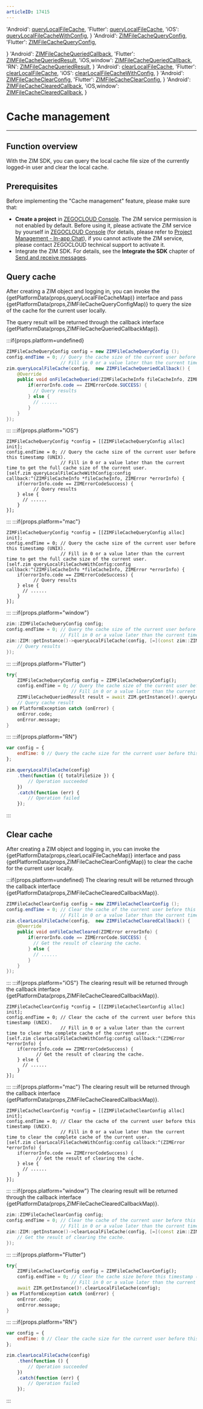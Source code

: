 ```yaml
---
articleID: 17415
---
```



  'Android': <a href='@queryLocalFileCache' target='_blank'>queryLocalFileCache</a>,
  'Flutter': <a href='https://pub.dev/documentation/zego_zim/latest/zego_zim/ZIM/queryLocalFileCache.html' target='_blank'>queryLocalFileCache</a>,
  'iOS': <a href='@queryLocalFileCacheWithConfig' target='_blank'>queryLocalFileCacheWithConfig</a>,
}
  'Android': <a href='@-ZIMFileCacheQueryConfig' target='_blank'>ZIMFileCacheQueryConfig</a>,
  'Flutter': <a href='https://pub.dev/documentation/zego_zim/latest/zego_zim/ZIMFileCacheQueryConfig-class.html' target='_blank'>ZIMFileCacheQueryConfig</a>,
  
}
  'Android': <a href='@-ZIMFileCacheQueriedCallback' target='_blank'>ZIMFileCacheQueriedCallback</a>,
  'Flutter': <a href='https://pub.dev/documentation/zego_zim/latest/zego_zim/ZIMFileCacheQueriedResult-class.html' target='_blank'>ZIMFileCacheQueriedResult</a>,
  'iOS,window': <a href='@ZIMFileCacheQueriedCallback' target='_blank'>ZIMFileCacheQueriedCallback</a>,
  'RN': <a href='@-ZIMFileCacheQueriedResult' target='_blank'>ZIMFileCacheQueriedResult</a>,
}
  'Android': <a href='@clearLocalFileCache' target='_blank'>clearLocalFileCache</a>,
  'Flutter': <a href='https://pub.dev/documentation/zego_zim/latest/zego_zim/ZIM/clearLocalFileCache.html' target='_blank'>clearLocalFileCache</a>,
  'iOS': <a href='@clearLocalFileCacheWithConfig' target='_blank'>clearLocalFileCacheWithConfig</a>,
}
  'Android': <a href='@-ZIMFileCacheClearConfig' target='_blank'>ZIMFileCacheClearConfig</a>,
  'Flutter': <a href='https://pub.dev/documentation/zego_zim/latest/zego_zim/ZIMFileCacheClearConfig-class.html' target='_blank'>ZIMFileCacheClearConfig</a>,
}
  'Android': <a href='@-ZIMFileCacheClearedCallback' target='_blank'>ZIMFileCacheClearedCallback</a>,
  'iOS,window': <a href='@ZIMFileCacheClearedCallback' target='_blank'>ZIMFileCacheClearedCallback</a>,
}

# Cache management

- - -

## Function overview

With the ZIM SDK, you can query the local cache file size of the currently logged-in user and clear the local cache.


## Prerequisites

Before implementing the "Cache management" feature, please make sure that:

- **Create a project** in [ZEGOCLOUD Console](https://console.zegocloud.com). The ZIM service permission is not enabled by default. Before using it, please activate the ZIM service by yourself in [ZEGOCLOUD Console](https://console.zegocloud.com) (for details, please refer to [Project Management - In-app Chat](#15174)), if you cannot activate the ZIM service, please contact ZEGOCLOUD technical support to activate it.
- Integrate the ZIM SDK. For details, see the **Integrate the SDK** chapter of [Send and receive messages](!Implementation_of_sending_and_receiving).



## Query cache

After creating a ZIM object and logging in, you can invoke the {getPlatformData(props,queryLocalFileCacheMap)} interface and pass {getPlatformData(props,ZIMFileCacheQueryConfigMap)} to query the size of the cache for the current user locally.

The query result will be returned through the callback interface {getPlatformData(props,ZIMFileCacheQueriedCallbackMap)}.

:::if{props.platform=undefined}
```java
ZIMFileCacheQueryConfig config = new ZIMFileCacheQueryConfig ();
config.endTime = 0; // Query the cache size of the current user before this timestamp (UNIX).
                    // Fill in 0 or a value later than the current time to get the full cache size of the current user.
zim.queryLocalFileCache(config,  new ZIMFileCacheQueriedCallback() {
    @Override
    public void onFileCacheQueried(ZIMFileCacheInfo fileCacheInfo, ZIMError errorInfo) {
        if(errorInfo.code == ZIMErrorCode.SUCCESS) {
          // Query results
        } else {
          // ......
        }      
    }
});
```

:::
:::if{props.platform="iOS"}
```objc
ZIMFileCacheQueryConfig *config = [[ZIMFileCacheQueryConfig alloc] init];
config.endTime = 0; // Query the cache size of the current user before this timestamp (UNIX).
                    // Fill in 0 or a value later than the current time to get the full cache size of the current user.
[self.zim queryLocalFileCacheWithConfig:config callback:^(ZIMFileCacheInfo *fileCacheInfo, ZIMError *errorInfo) {
    if(errorInfo.code == ZIMErrorCodeSuccess) {
          // Query results
    } else {
      // ......
    }
}];
```
:::
:::if{props.platform="mac"}
```objc
ZIMFileCacheQueryConfig *config = [[ZIMFileCacheQueryConfig alloc] init];
config.endTime = 0; // Query the cache size of the current user before this timestamp (UNIX).
                    // Fill in 0 or a value later than the current time to get the full cache size of the current user.
[self.zim queryLocalFileCacheWithConfig:config callback:^(ZIMFileCacheInfo *fileCacheInfo, ZIMError *errorInfo) {
    if(errorInfo.code == ZIMErrorCodeSuccess) {
          // Query results
    } else {
      // ......
    }
}];
```
:::
:::if{props.platform="window"}
```cpp
zim::ZIMFileCacheQueryConfig config;
config.endTime = 0; // Query the cache size of the current user before this timestamp (UNIX).
                    // Fill in 0 or a value later than the current time to get the full cache size of the current user.
zim::ZIM::getInstance()->queryLocalFileCache(config, [=](const zim::ZIMFileCacheInfo& fileCacheInfo, const zim::ZIMError& errorInfo) {
    // Query results
});
```
:::
:::if{props.platform="Flutter"}
```dart
try{
    ZIMFileCacheQueryConfig config = ZIMFileCacheQueryConfig();
    config.endTime = 0; // Query the cache size of the current user before this timestamp (UNIX).
                        // Fill in 0 or a value later than the current time to get the complete cache size of the current user.
    ZIMFileCacheQueriedResult result = await ZIM.getInstance()!.queryLocalFileCache(config);
    // Query cache result
} on PlatformException catch (onError) {
    onError.code;
    onError.message;
}
```
:::
:::if{props.platform="RN"}
```javascript
var config = {
    endTime: 0 // Query the cache size for the current user before this timestamp (UNIX). Fill in 0 or a value later than the current time to get the complete cache size for the current user.
};

zim.queryLocalFileCache(config)
    .then(function ({ totalFileSize }) {
        // Operation succeeded
    })
    .catch(function (err) {
        // Operation failed
    });
```
:::

## Clear cache

After creating a ZIM object and logging in, you can invoke the {getPlatformData(props,clearLocalFileCacheMap)} interface and pass {getPlatformData(props,ZIMFileCacheClearConfigMap)} to clear the cache for the current user locally.


:::if{props.platform=undefined}
The clearing result will be returned through the callback interface {getPlatformData(props,ZIMFileCacheClearedCallbackMap)}.

```java
ZIMFileCacheClearConfig config = new ZIMFileCacheClearConfig ();
config.endTime = 0; // Clear the cache of the current user before this timestamp (UNIX).
                    // Fill in 0 or a value later than the current time to clear the complete cache of the current user.
zim.clearLocalFileCache(config,  new ZIMFileCacheClearedCallback() {
    @Override
    public void onFileCacheCleared(ZIMError errorInfo) {
        if(errorInfo.code == ZIMErrorCode.SUCCESS) {
          // Get the result of clearing the cache.
        } else {
          // ......
        }      
    }
});
```

:::
:::if{props.platform="iOS"}
The clearing result will be returned through the callback interface {getPlatformData(props,ZIMFileCacheClearedCallbackMap)}.

```objc
ZIMFileCacheClearConfig *config = [[ZIMFileCacheClearConfig alloc] init];
config.endTime = 0; // Clear the cache of the current user before this timestamp (UNIX).
                    // Fill in 0 or a value later than the current time to clear the complete cache of the current user.
[self.zim clearLocalFileCacheWithConfig:config callback:^(ZIMError *errorInfo) {
    if(errorInfo.code == ZIMErrorCodeSuccess) {
           // Get the result of clearing the cache.
    } else {
      // ......
    }
}];
```
:::
:::if{props.platform="mac"}
The clearing result will be returned through the callback interface {getPlatformData(props,ZIMFileCacheClearedCallbackMap)}.

```objc
ZIMFileCacheClearConfig *config = [[ZIMFileCacheClearConfig alloc] init];
config.endTime = 0; // Clear the cache of the current user before this timestamp (UNIX).
                    // Fill in 0 or a value later than the current time to clear the complete cache of the current user.
[self.zim clearLocalFileCacheWithConfig:config callback:^(ZIMError *errorInfo) {
    if(errorInfo.code == ZIMErrorCodeSuccess) {
           // Get the result of clearing the cache.
    } else {
      // ......
    }
}];
```
:::
:::if{props.platform="window"}
The clearing result will be returned through the callback interface {getPlatformData(props,ZIMFileCacheClearedCallbackMap)}.

```cpp
zim::ZIMFileCacheClearConfig config;
config.endTime = 0; // Clear the cache of the current user before this timestamp (UNIX).
                    // Fill in 0 or a value later than the current time to clear the complete cache of the current user.
zim::ZIM::getInstance()->clearLocalFileCache(config, [=](const zim::ZIMError& errorInfo) {
    // Get the result of clearing the cache.
});
```
:::
:::if{props.platform="Flutter"}
```dart
try{
    ZIMFileCacheClearConfig config = ZIMFileCacheClearConfig();
    config.endTime = 0; // Clear the cache size before this timestamp (UNIX) for the current user.
                        // Fill in 0 or a value later than the current time to clear the complete cache for the current user.
    await ZIM.getInstance()!.clearLocalFileCache(config);
} on PlatformException catch (onError) {
    onError.code;
    onError.message;
}
```
:::
:::if{props.platform="RN"}
```javascript
var config = {
    endTime: 0 // Clear the cache size for the current user before this timestamp (UNIX). Fill in 0 or a value later than the current time to clear the complete cache size for the current user.
};

zim.clearLocalFileCache(config)
    .then(function () {
        // Operation succeeded
    })
    .catch(function (err) {
        // Operation failed
    });
```
:::